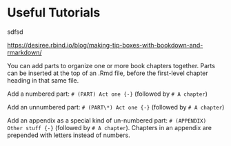 # Useful Tutorials

:::lightbulb
sdfsd
:::

<https://desiree.rbind.io/blog/making-tip-boxes-with-bookdown-and-rmarkdown/>

You can add parts to organize one or more book chapters together. Parts can be inserted at the top of an .Rmd file, before the first-level chapter heading in that same file.

Add a numbered part: `# (PART) Act one {-}` (followed by `# A chapter`)

Add an unnumbered part: `# (PART\*) Act one {-}` (followed by `# A chapter`)

Add an appendix as a special kind of un-numbered part: `# (APPENDIX) Other stuff {-}` (followed by `# A chapter`). Chapters in an appendix are prepended with letters instead of numbers.
